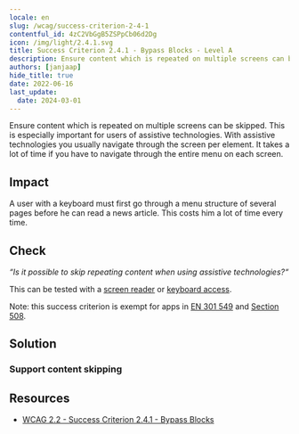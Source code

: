 ```yaml
---
locale: en
slug: /wcag/success-criterion-2-4-1
contentful_id: 4zC2VbGgB5ZSPpCb06d2Dg
icon: /img/light/2.4.1.svg
title: Success Criterion 2.4.1 - Bypass Blocks - Level A
description: Ensure content which is repeated on multiple screens can be skipped. This is especially important for users of assistive technologies. With assistive technologies you usually navigate through the screen per element. It takes a lot of time if you have to navigate through the entire menu on each screen.
authors: [janjaap]
hide_title: true
date: 2022-06-16
last_update:
  date: 2024-03-01
---
```


<Hero
  title="Bypass Blocks"
  image="/img/light/2.4.1.svg"
  alt="WCAG 2.4.1 icon"
  prefix="Success Criterion 2.4.1"
  suffix="Level A"
/>

Ensure content which is repeated on multiple screens can be skipped. This is especially important for users of assistive technologies. With assistive technologies you usually navigate through the screen per element. It takes a lot of time if you have to navigate through the entire menu on each screen.

## Impact

A user with a keyboard must first go through a menu structure of several pages before he can read a news article. This costs him a lot of time every time.

## Check

*“Is it possible to skip repeating content when using assistive technologies?“*

This can be tested with a [screen reader](/en/stats/screen-reader) or [keyboard access](/en/stats/keyboard-access).

Note: this success criterion is exempt for apps in [EN 301 549](/en/guidelines/en-301-549) and [Section 508](/en/guidelines/section-508).

## Solution

### Support content skipping

<CodeSample id="screen-skip" locale="en"/>

## Resources

- [WCAG 2.2 - Success Criterion 2.4.1 - Bypass Blocks](https://www.w3.org/TR/WCAG22/#bypass-blocks)
